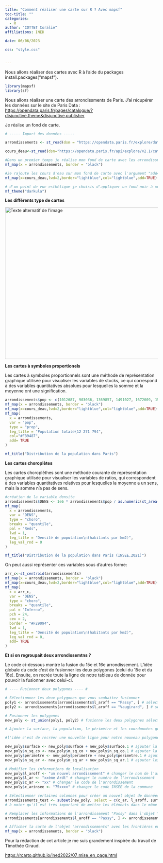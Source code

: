 ```yaml
---
title: "Comment réaliser une carte sur R ? Avec mapsf"
toc-title: ""
categories:
  - R
author: "COTTET Coralie"
affiliations: INED

date: 06/06/2023

css: "style.css"


---
```




Nous allons réaliser des cartes avec R à l'aide du packages install.packages("mapsf"). 

```r
library(mapsf)
library(sf)

```

Nous allons réaliser une carte des arrondissments de Paris. J'ai récupérer les données sur 
le site de Paris Data : <https://opendata.paris.fr/pages/catalogue/?disjunctive.theme&disjunctive.publisher>

Je réalise un fond de carte.
```r
# ----- Import des données -----

arrondissements <- st_read(dsn = "https://opendata.paris.fr/explore/dataset/arrondissements/download/?format=geojson&timezone=Europe/Berlin&lang=fr")

cours_deau<-st_read(dsn="https://opendata.paris.fr/api/explore/v2.1/catalog/datasets/plan-de-voirie-voies-deau/exports/geojson?lang=fr&timezone=Europe%2FBerlin")

```

```r
#Dans un premier temps je réalise mon fond de carte avec les arrondissments de Paris 
mf_map(x = arrondissements, border = "black") 

#Je rajoute les cours d'eau sur mon fond de carte avec l'argument "add=TRUE"
mf_map(x=cours_deau,lwd=2,border="lightblue",col="lightblue",add=TRUE)

```

```r

# d'un point de vue esthétique je choisis d'appliquer un fond noir à mes cartes
mf_theme("darkula")


```
__Les différents type de cartes__

<img src="arbre_type_data.png" alt="Texte alternatif de l'image" title="Titre de l'image" width="700" height="500" />

__Les cartes à symboles proportionels__

Les cartes à symboles proportionnels sont une méthode de représentation graphique utilisée pour visualiser les variables de stocks, ce qui correspond à des variables quantitatives absolues pour lesquelles la somme et la moyenne ont une signification.

```r
arrondissements$pop <- c(1012687, 903036, 1369857, 1491027, 1672009, 1506475, 1637163, 1603380, 1637542, 1059282, 1494945, 1436205, 1705774, 1425805, 236769, 1668605, 1674568, 1539668, 1421827, 1829526) #INSEE,2021
mf_map(x = arrondissements, border = "black")
mf_map(x=cours_deau,lwd=2,border="lightblue",col="lightblue",add=TRUE)
mf_map(
  x = arrondissements,
  var = "pop",
  type = "prop",
  leg_title = "Population totale\12 271 794",
  col="#F39487",
  add= TRUE
)

mf_title("Distribution de la population dans Paris")
```
__Les cartes choroplètes__


Les cartes choroplèthes sont une méthode courante de représentation graphique utilisée pour visualiser les variables de ratios, qui correspondent à des variables quantitatives relatives pour lesquelles la moyenne a un sens, mais la somme n'a pas de sens.

```r
#création de la variable densite 
arrondissements$DENS <- 1e6 * arrondissements$pop / as.numeric(st_area(arrondissements))
mf_map(
  x = arrondissements,
  var = "DENS",
  type = "choro",
  breaks = "quantile",
  pal = "Reds",
  lwd = 1,
  leg_title = "Densité de population\n(habitants par km2)", 
  leg_val_rnd = 0
)

mf_title("Distribution de la population dans Paris (INSEE,2021)")

```
On peut aussi représenter ces variables sous d'autres forme: 

```r

arr_c<-st_centroid(arrondissements)
mf_map(x = arrondissements, border = "black")
mf_map(x=cours_deau,lwd=2,border="lightblue",col="lightblue",add=TRUE)
mf_map(
  x = arr_c,
  var = "DENS",
  type = "choro",
  breaks = "quantile",
  pal = "Inferno",
  pch = 24,
  cex = 2,
  border = "#F29094",
  lwd = 1,
  leg_title = "Densité de population\n(habitants par km2)", 
  leg_val_rnd = 0,
  add= TRUE
)

```

__Et si on regroupait deux arrondissemtns ?__

Le code ci-dessous montre la fusion du 15e et 16e arrondissement. 
L'idée globale du code c'est de fusionner les deux polygones (celui du 15e et du 16e). Ensuite, on recrée toute la ligne de notre tableau de donnée pour pouvoir la fusionner avec celui-ci. 

```r
# ---- Fusionner deux polygones ---- #

# Sélectionner les deux polygones que vous souhaitez fusionner
poly1 <- arrondissements[arrondissements$l_aroff == "Passy", ] # sélectionne le polygone avec le nom "Passy"
poly2 <- arrondissements[arrondissements$l_aroff == "Vaugirard", ] # sélectionne le polygone avec le nom "Vaugirard"

# Fusionner les polygones
new_poly <- st_union(poly1, poly2) # fusionne les deux polygones sélectionnés en un seul polygone

# Ajouter la surface, la population, le périmètre et les coordonnées géographiques des deux polygones 

#l'idée c'est de recréer une nouvelle ligne pour notre nouveau polygone pour qu'on puisse le reinsérer dans notre tableau. 

new_poly$surface <- new_poly$surface + new_poly$surface.1 # ajouter la surface des deux polygones
new_poly$n_sq_co <- new_poly$n_sq_co + new_poly$n_sq_co.1 # ajouter la population des deux polygones
new_poly$perimetre <- new_poly$perimetre + new_poly$perimetre.1 # ajouter le périmètre des deux polygones
new_poly$n_sq_ar <- new_poly$n_sq_ar + new_poly$n_sq_ar.1 # ajouter les coordonnées géographiques des deux polygones

# Modifier les informations de localisation
new_poly$l_aroff <- "un nouvel arrondissement" # changer le nom de l'arrondissement
new_poly$l_ar <- "xxème Ardt" # changer le numéro de l'arrondissement
new_poly$c_ar <- "xx" # changer le code de l'arrondissement
new_poly$c_arinsee <- "75xxxx" # changer le code INSEE de la commune

# Sélectionner certaines colonnes pour créer un nouvel objet de données
arrondissements_test <- subset(new_poly, select = c(c_ar, l_aroff, surface, l_ar, n_sq_co, c_arinsee, n_sq_ar, perimetre, geom_x_y))
# à noter qu'il est très important de mettre les éléments dans le même ordre que celui du tableau

# Remplacer les informations de l'arrondissement "Passy" dans l'objet "arrondissements" par les nouvelles informations
arrondissements[arrondissements$l_aroff == "Passy", ] <- arrondissements_test

# Afficher la carte de l'objet "arrondissements" avec les frontières en noir
mf_map(x = arrondissements, border = "black")


```


Pour la rédaction de cet article je me suis grandement inspirée du travail de Timothée Giraud.

<https://rcarto.github.io/ined2022/07_mise_en_page.html>